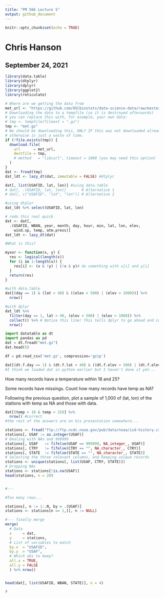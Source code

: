 ```yaml
---
title: "PM 566 Lecture 5"
output: github_document
---
```


```r
knitr::opts_chunk$set(echo = TRUE)
```
# Chris Hanson
## September 24, 2021

```r
library(data.table)
library(dtplyr)
library(dplyr)
library(ggplot2)
library(reticulate)

```

```r
# Where are we getting the data from
met_url <- "https://github.com/USCbiostats/data-science-data/raw/master/02_met/met_all.gz"
# Downloading the data to a tempfile (so it is destroyed afterwards)
# you can replace this with, for example, your own data:
# tmp <- tempfile(fileext = ".gz")
tmp <- "met.gz"
# We should be downloading this, ONLY IF this was not downloaded already.
# otherwise is just a waste of time.
if (!file.exists(tmp)) {
  download.file(
    url      = met_url,
    destfile = tmp,
    # method   = "libcurl", timeout = 1000 (you may need this option)
  )
}
dat <- fread(tmp)
dat_ldt <- lazy_dt(dat, immutable = FALSE) #dtplyr
```


```r
dat[, list(USAFID, lat, lon)] #using data.table
# dat[, .(USAFID, lat, lon)]       # Alternative 1
# dat[, c("USAFID", "lat", "lon")] # Alternative 2

#using dtplyr
dat_ldt %>% select(USAFID, lat, lon)

```

```r
# redo this real quick
dat <- dat[,
  .(USAFID, WBAN, year, month, day, hour, min, lat, lon, elev,
    wind.sp, temp, atm.press)]
dat_ldt <- lazy_dt(dat)

```

```r
#What is this?

myxor <- function(x, y) {
  res <- logical(length(x))
  for (i in 1:length(x)) {
    res[i] <- (x & !y) | (!x & y)# do something with x[i] and y[i]
  }
  return(res)
}

```

```r
#with data.table
dat[(day == 1) & (lat > 40) & ((elev < 500) | (elev > 1000))] %>%
  nrow()

#with dplyr
dat_ldt %>%
  filter(day == 1, lat > 40, (elev < 500) | (elev > 1000)) %>%
  collect() %>% # Notice this line! This tells dplyr to go ahead and compute. Only for lazy data frame.
  nrow()

```

```python
import datatable as dt
import pandas as pd
dat = dt.fread("met.gz")
dat.head(5)

df = pd.read_csv('met.gz', compression='gzip')

dat[(dt.f.day == 1) & (dt.f.lat > 40) & ((dt.f.elev < 500) | (dt.f.elev > 1000)), :].nrows
#I think we loaded dat in python earlier but I haven't done it yet...

```
How many records have a temperature within 18 and 25?

Some records have missings. Count how many records have temp as NA?

Following the previous question, plot a sample of 1,000 of (lat, lon) of the stations with temp as NA and those with data.
```r
dat[(temp > 18 & temp < 25)] %>%
  nrow() #correct
#the rest of the answers are on his presentation somewhere...

```


```r
stations <- fread("ftp://ftp.ncdc.noaa.gov/pub/data/noaa/isd-history.csv")
stations[, USAF := as.integer(USAF)]
# Dealing with NAs and 999999
stations[, USAF   := fifelse(USAF == 999999, NA_integer_, USAF)]
stations[, CTRY   := fifelse(CTRY == "", NA_character_, CTRY)]
stations[, STATE  := fifelse(STATE == "", NA_character_, STATE)]
# Selecting the three relevant columns, and keeping unique records
stations <- unique(stations[, list(USAF, CTRY, STATE)])
# Dropping NAs
stations <- stations[!is.na(USAF)]
head(stations, n = 20)


#---

#Too many rows...

stations[, n := 1:.N, by = .(USAF)]
stations <- stations[n == 1,][, n := NULL]

#--- finally merge
merge(
  # Data
  x     = dat,      
  y     = stations, 
  # List of variables to match
  by.x  = "USAFID",
  by.y  = "USAF", 
  # Which obs to keep?
  all.x = TRUE,      
  all.y = FALSE
  ) %>% nrow()


head(dat[, list(USAFID, WBAN, STATE)], n = 4)

```

```r
?


```

